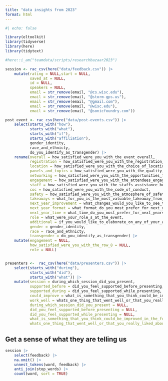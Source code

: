 ```yaml
---
title: "data insights from 2023"
format: html
---
```


```r
#| echo: false

library(eltoolkit)
library(tidyverse)
library(here)
library(tidytext)

#here::i_am("teamdata/scripts/researchbazaar2023")
```



```r
session <- rac_csv(here("data/feedback.csv")) |>
    mutate(rating = NULL,start = NULL,
           saved_at = NULL,
           id = NULL,
           speakers = NULL,
           email = str_remove(email, "@cs.wisc.edu"),
           email = str_remove(email, "@storm-gps.us"),
           email = str_remove(email, "@gmail.com"),
           email = str_remove(email, "@wisc.edu"),
           email = str_remove(email, "@sonicfoundry.com"))

post_event <- rac_csv(here("data/post-events.csv")) |> 
    select(starts_with("how"),
           starts_with("what"),
           starts_with("if"),
           starts_with("affiliation"),
           gender_identity,
           race_and_ethnicty,
           do_you_identify_as_transgender) |> 
    rename(overall = how_satisfied_were_you_with_the_event_overall, 
           registration = how_satisfied_were_you_with_the_registration_process, 
           location = how_satisfied_were_you_with_the_choice_of_location_and_venue, 
           panels_and_topics = how_satisfied_were_you_with_the_quality_of_the_topics_and_panels, 
           networking = how_satisfied_were_you_with_the_opportunities_for_networking_at_the_event, 
           engagement = how_satisfied_were_you_with_the_attendees_engagement_in_your_sessions, 
           staff = how_satisfied_were_you_with_the_staffs_assistance_before_during_and_after_the_event, 
           coc = how_satisfied_were_you_with_the_code_of_conduct, 
           safety = how_satisfied_were_you_with_the_atmosphere_of_safety_belonging_and_inclusion, 
           takeaways = what_for_you_is_the_most_valuable_takeaway_from_this_event, 
           next_year_improvement = what_changes_would_you_like_to_see_to_the_event_for_next_year_what_could_be_improved,
           next_year_format = what_format_do_you_most_prefer_for_next_years_research_bazaar, 
           next_year_time = what_time_do_you_most_prefer_for_next_years_research_bazaar, 
           role = what_were_your_role_s_at_the_event, 
           additional = if_you_would_like_to_elaborate_on_any_of_your_answers_above_you_may_do_so_here, 
           gender = gender_identity, 
           race = race_and_ethnicty,
           transgender = do_you_identify_as_transgender) |> 
    mutate(engagement = NULL,
           how_satisfied_were_you_with_the_row_8 = NULL,
           role = NULL)


presenters <-  rac_csv(here("data/presenters.csv")) |>
    select(starts_with("during"),
           starts_with("did"), 
           starts_with("what")) |> 
    mutate(session = during_which_session_did_you_present, 
           supported_before = did_you_feel_supported_before_presenting,
           supported_during = did_you_feel_supported_while_presenting, 
           could_improve = what_is_something_that_you_think_could_be_improved_in_the_future_for_research_bazaar_presenters, 
           work_well = whats_one_thing_that_went_well_or_that_you_really_liked_about_presenting_at_the_research_bazaar, 
           during_which_session_did_you_present = NULL, 
           did_you_feel_supported_before_presenting = NULL, 
           did_you_feel_supported_while_presenting = NULL, 
           what_is_something_that_you_think_could_be_improved_in_the_future_for_research_bazaar_presenters = NULL, 
           whats_one_thing_that_went_well_or_that_you_really_liked_about_presenting_at_the_research_bazaar = NULL)


```


## Get a sense of what they are telling us

```r
session |> 
    select(feedback) |> 
    na.omit() |> 
    unnest_tokens(word, feedback) |> 
    anti_join(stop_words) |>
    count(word, sort = TRUE)
    
```



